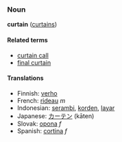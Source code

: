 === Noun ===
'''curtain''' ([[curtains]])

====Related terms====
*[[curtain call]]
*[[final curtain]]

==== Translations ====
*Finnish: [[verho]]
*French: [[rideau]] ''m''
*Indonesian: [[serambi]], [[korden]], [[layar]]
*Japanese: [[カーテン]] (kāten)
*Slovak: [[opona]] ''f''
*Spanish: [[cortina]] ''f''